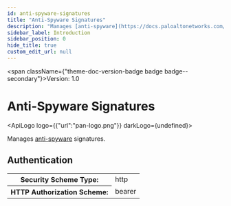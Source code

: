 ```yaml
---
id: anti-spyware-signatures
title: "Anti-Spyware Signatures"
description: "Manages [anti-spyware](https://docs.paloaltonetworks.com/network-security/security-policy/objects/custom-objects/spyware-and-vulnerability) signatures."
sidebar_label: Introduction
sidebar_position: 0
hide_title: true
custom_edit_url: null
---
```



<span className={"theme-doc-version-badge badge badge--secondary"}>Version: 1.0</span>

<h1 className={"openapi__heading"}>Anti-Spyware Signatures</h1>

<ApiLogo logo={{"url":"pan-logo.png"}} darkLogo={undefined}></ApiLogo>

Manages [anti-spyware](https://docs.paloaltonetworks.com/network-security/security-policy/objects/custom-objects/spyware-and-vulnerability) signatures. 


<div style={{"marginBottom":"2rem"}}><h2 id={"authentication"} style={{"marginBottom":"1rem"}}>Authentication</h2><SchemaTabs className={"openapi-tabs__security-schemes"}><TabItem label={"HTTP: Bearer Auth"} value={"Bearer"}><div><table><tbody><tr><th>Security Scheme Type:</th><td>http</td></tr><tr><th>HTTP Authorization Scheme:</th><td>bearer</td></tr></tbody></table></div></TabItem></SchemaTabs></div>
      